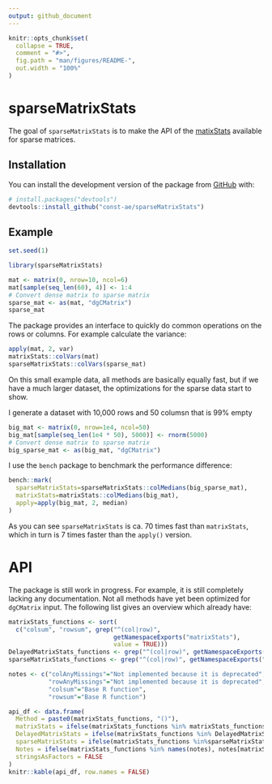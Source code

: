 ```yaml
---
output: github_document
---
```


<!-- README.md is generated from README.Rmd. Please edit that file -->

```r
knitr::opts_chunk$set(
  collapse = TRUE,
  comment = "#>",
  fig.path = "man/figures/README-",
  out.width = "100%"
)
```
# sparseMatrixStats

<!-- badges: start -->
<!-- badges: end -->

The goal of `sparseMatrixStats` is to make the API of the [matixStats](https://github.com/HenrikBengtsson/matrixStats) available
for sparse matrices.

## Installation

You can install the development version of the package from [GitHub](https://github.com/const-ae/sparseMatrixStats) with:

``` r
# install.packages("devtools")
devtools::install_github("const-ae/sparseMatrixStats")
```


## Example

```r
set.seed(1)
```


```r
library(sparseMatrixStats)
```


```r
mat <- matrix(0, nrow=10, ncol=6)
mat[sample(seq_len(60), 4)] <- 1:4
# Convert dense matrix to sparse matrix
sparse_mat <- as(mat, "dgCMatrix")
sparse_mat
```

The package provides an interface to quickly do common operations on the rows or columns. For example calculate
the variance:

```r
apply(mat, 2, var)
matrixStats::colVars(mat)
sparseMatrixStats::colVars(sparse_mat)
```

On this small example data, all methods are basically equally fast, but if we have a much larger dataset, the 
optimizations for the sparse data start to show.

I generate a dataset with 10,000 rows and 50 columsn that is 99% empty

```r
big_mat <- matrix(0, nrow=1e4, ncol=50)
big_mat[sample(seq_len(1e4 * 50), 5000)] <- rnorm(5000)
# Convert dense matrix to sparse matrix
big_sparse_mat <- as(big_mat, "dgCMatrix")
```

I use the `bench` package to benchmark the performance difference:

```r
bench::mark(
  sparseMatrixStats=sparseMatrixStats::colMedians(big_sparse_mat),
  matrixStats=matrixStats::colMedians(big_mat),
  apply=apply(big_mat, 2, median)
)
```


As you can see `sparseMatrixStats` is ca. 70 times fast than `matrixStats`, which in turn is 7 times faster than the `apply()` version.





# API

The package is still work in progress. For example, it is still completely lacking any documentation.
Not all methods have yet been optimized for `dgCMatrix` input. The following list gives an overview which already have:

```r
matrixStats_functions <- sort(
  c("colsum", "rowsum", grep("^(col|row)", 
                             getNamespaceExports("matrixStats"), 
                             value = TRUE)))
DelayedMatrixStats_functions <- grep("^(col|row)", getNamespaceExports("DelayedMatrixStats"), value=TRUE)
sparseMatrixStats_functions <- grep("^(col|row)", getNamespaceExports("sparseMatrixStats"), value=TRUE)

notes <- c("colAnyMissings"="Not implemented because it is deprecated",
           "rowAnyMissings"="Not implemented because it is deprecated",
           "colsum"="Base R function",
           "rowsum"="Base R function")

api_df <- data.frame(
  Method = paste0(matrixStats_functions, "()"),
  matrixStats = ifelse(matrixStats_functions %in% matrixStats_functions, "✔", "❌"),
  DelayedMatrixStats = ifelse(matrixStats_functions %in% DelayedMatrixStats_functions, "✔", "❌"),
  sparseMatrixStats = ifelse(matrixStats_functions %in%sparseMatrixStats_functions, "✔", "❌"),
  Notes = ifelse(matrixStats_functions %in% names(notes), notes[matrixStats_functions], ""),
  stringsAsFactors = FALSE
)
knitr::kable(api_df, row.names = FALSE)

```




